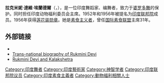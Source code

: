 {{Infobox person
| name               = Rukmini Devi Neelakanta Shastri
| image              = Rukmini Devi.jpg
| birth_name         = Rukmani Neelakanda Sastri
| birth_date         = {{birth date|df=yes|1904|02|29}}
| birth_place        = [[英属印度诸省|英属印度]][[馬德拉斯省|馬德拉斯省]][[马杜赖|马杜赖]]
| death_date         = {{Death date and age|df=yes|1986|02|24|1904|02|29}}
| death_place        = {{IND}}[[泰米尔纳德邦|泰米尔纳德邦]][[金奈|金奈]]
| awards             = [[莲花装勋章|莲花装勋章]] (1956)<br />{{tsl|en|List of Sangeet Natak Akademi fellows||Sangeet Natak Akademi Fellowship}} (1967)
| yearsactive        = 1920–1986
| spouse             = {{marriage|{{tsl|en|George Arundale||George Arundale}}|1920}}
| module             = {{Infobox officeholder
|embed       = yes
| office = [[联邦院_(印度)|联邦院]]议员
| constituency = {{tsl|en|List of nominated members of Rajya Sabha||Nominated}}
| termstart = 1952-4-3
| termend = 1962-4-2
}}
}}
{{expand english|time=2017-03-08T17:26:07+00:00}}
'''拉克米妮·達維·埃蘭德爾'''（{{lang-en|Rukmini Devi Arundale}}，{{bd|1904年|2月29日|1986年|2月24日}}），是一位印度舞蹈家、编舞者，致力于[[婆罗多舞|婆罗多舞]]的保护。同时担任印度动物福利委员会主席。1952年和1956年被提名为[[印度联邦院|印度联邦院]]成员。1956年获得[[莲花装勋章|莲花装勋章]]。她是[[素食主义者|素食主义者]]，曾任[[国际素食联盟|国际素食联盟]]主席31年。

==外部链接==
{{Commons category|Rukmini Devi}}
* {{Official website|https://www.kalakshetra.in/newsite/}}
* [http://www.bristol.ac.uk/parip/ab_meduri.htm Trans-national biography of Rukmini Devi] {{Wayback|url=http://www.bristol.ac.uk/parip/ab_meduri.htm |date=20210822115622 }}
* [http://www.katinkahesselink.net/his/kalakshetra.html Rukmini Devi and Kalakshetra] {{Wayback|url=http://www.katinkahesselink.net/his/kalakshetra.html |date=20070808043501 }}

{{Authority control}}
{{DEFAULTSORT:Arundale, Rukmini Devi}}
[[Category:印度舞者|Category:印度舞者]]
[[Category:印度藝術家|Category:印度藝術家]]
[[Category:神智学者|Category:神智学者]]
[[Category:印度联邦院议员|Category:印度联邦院议员]]
[[Category:印度素食主義者|Category:印度素食主義者]]
[[Category:動物福利相關人士|Category:動物福利相關人士]]